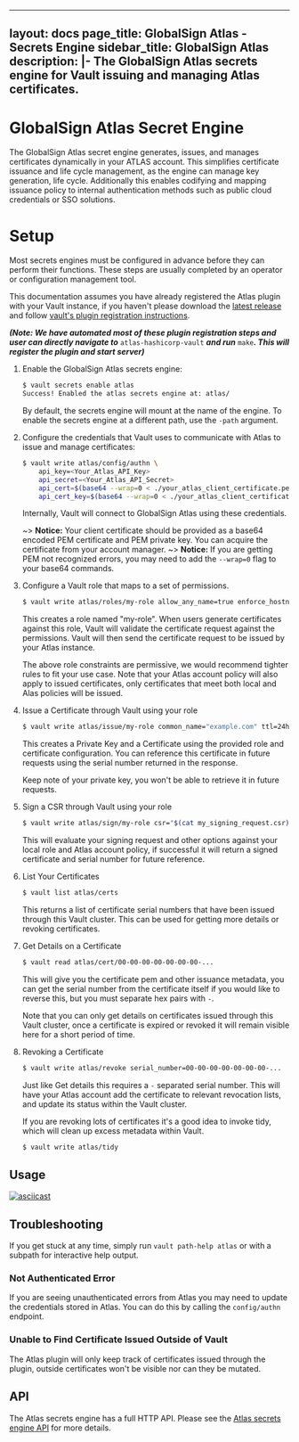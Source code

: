 
---
layout: docs
page_title: GlobalSign Atlas - Secrets Engine
sidebar_title: GlobalSign Atlas
description: |-
  The GlobalSign Atlas secrets engine for Vault issuing and managing Atlas certificates.
---

# GlobalSign Atlas Secret Engine

The GlobalSign Atlas secret engine generates, issues, and manages certificates
dynamically in your ATLAS account. This simplifies certificate issuance
and life cycle management, as the engine can manage key generation, life cycle. Additionally
this enables codifying and mapping issuance policy to internal authentication methods such as
public cloud credentials or SSO solutions.

# Setup

Most secrets engines must be configured in advance before they can perform their
functions. These steps are usually completed by an operator or configuration
management tool.

This documentation assumes you have already registered the Atlas plugin with your Vault instance,
 if you haven't please download the [latest release](https://github.com/globalsign/atlas-hashicorp-vault/releases) and follow [vault's plugin registration instructions](https://www.vaultproject.io/docs/internals/plugins#plugin-registration).
 
**_(Note: We have automated most of these plugin registration steps and user can directly navigate to_** `atlas-hashicorp-vault` **_and run_** `make`**_. This will register the plugin and start server)_**

1.  Enable the GlobalSign Atlas secrets engine:

    ```bash
    $ vault secrets enable atlas
    Success! Enabled the atlas secrets engine at: atlas/
    ```

    By default, the secrets engine will mount at the name of the engine. To
    enable the secrets engine at a different path, use the `-path` argument.

2.  Configure the credentials that Vault uses to communicate with Atlas to issue and
    manage certificates:

    ```bash
    $ vault write atlas/config/authn \
        api_key=<Your_Atlas_API_Key>
        api_secret=<Your_Atlas_API_Secret>
        api_cert=$(base64 --wrap=0 < ./your_atlas_client_certificate.pem)
        api_cert_key=$(base64 --wrap=0 < ./your_atlas_client_certificate_key.pem)
    ```

    Internally, Vault will connect to GlobalSign Atlas using these credentials.

    ~> **Notice:** Your client certificate should be provided as a base64 encoded PEM certificate and PEM private key.
        You can acquire the certificate from your account manager.
    ~> **Notice:** If you are getting PEM not recognized errors, you may need to add the `--wrap=0` flag to your base64 commands.

3.  Configure a Vault role that maps to a set of permissions.
    ```bash
    $ vault write atlas/roles/my-role allow_any_name=true enforce_hostnames=false
    ```

    This creates a role named "my-role". When users generate certificates against
    this role, Vault will validate the certificate request against the permissions.
    Vault will then send the certificate request to be issued by your Atlas instance.

    The above role constraints are permissive, we would recommend tighter rules to fit your use case. Note that your Atlas account
    policy will also apply to issued certificates, only certificates that meet both local and Alas policies will be issued.


4.  Issue a Certificate through Vault using your role
    ```bash
    $ vault write atlas/issue/my-role common_name="example.com" ttl=24h
    ```

    This creates a Private Key and a Certificate using the provided role and certificate configuration. You can reference this
    certificate in future requests using the serial number returned in the response.

    Keep note of your private key, you won't be able to retrieve it in future requests.

5.  Sign a CSR through Vault using your role
    ```bash
    $ vault write atlas/sign/my-role csr="$(cat my_signing_request.csr)" ttl=48h
    ```

    This will evaluate your signing request and other options against your local role and Atlas account policy, if successful it will
    return a signed certificate and serial number for future reference.

6. List Your Certificates
    ```bash
    $ vault list atlas/certs
    ```

    This returns a list of certificate serial numbers that have been issued through this Vault cluster. This can be used for
    getting more details or revoking certificates.

7. Get Details on a Certificate
    ```bash
    $ vault read atlas/cert/00-00-00-00-00-00-00-...
    ```

    This will give you the certificate pem and other issuance metadata, you can get the serial number from the certificate itself if
    you would like to reverse this, but you must separate hex pairs with `-`.

    Note that you can only get details on certificates issued through this Vault cluster, once a certificate is expired
    or revoked it will remain visible here for a short period of time.


8. Revoking a Certificate
    ```bash
    $ vault write atlas/revoke serial_number=00-00-00-00-00-00-00-...
    ```

    Just like Get details this requires a `-` separated serial number. This will have your Atlas account add the certificate to
    relevant revocation lists, and update its status within the Vault cluster.

    If you are revoking lots of certificates it's a good idea to invoke tidy, which will clean up excess metadata within Vault.

    ```bash
    $ vault write atlas/tidy
    ```


## Usage

[![asciicast](https://asciinema.org/a/K5k9khe33IN7Ewot6yMN6yjBB.svg)](https://asciinema.org/a/K5k9khe33IN7Ewot6yMN6yjBB)

## Troubleshooting

If you get stuck at any time, simply run `vault path-help atlas` or with a subpath for
interactive help output.

### Not Authenticated Error

If you are seeing unauthenticated errors from Atlas you may need to update the credentials stored in Atlas. You can do this by calling the `config/authn` endpoint.

### Unable to Find Certificate Issued Outside of Vault

The Atlas plugin will only keep track of certificates issued through the plugin, outside certificates won't be visible nor can they be mutated.

## API

The Atlas secrets engine has a full HTTP API. Please see the
[Atlas secrets engine API](https://github.com/globalsign/atlas-hashicorp-vault/blob/master/website/pages/api-docs/secret/vault-plugin-secrets-atlas/index.mdx) for more
details.

